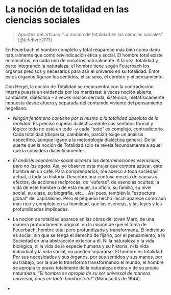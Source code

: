 # La noción de totalidad en las ciencias sociales

> Apuntes del artículo "La noción de totalidad en las ciencias sociales" [@lefebvre2011].

En Feuerbach el hombre completo y total reaparece más bien como dado naturalmente que como reivindicación ética y social. El hombre total existe en nosotros, en cada uno de nosotros naturalmente. A la vez, totalidad y parte integrando la naturaleza, el hombre tiene según Feuerbach los órganos precisos y necesarios para asir el universo en su totalidad. Entre estos órganos figuran los sentidos, el su sexo, el cerebro y el pensamiento.

Con Hegel, la noción de Totalidad se reencuentra con la contradicción interna puesta en evidencia por los marxistas: a veces noción abierta, cambiante, dialéctica – a veces noción cerrada, sistémica, metafísicamente impuesta desde afuera y separada del contenido viviente del pensamiento hegeliano.

-   *Ningún fenómeno contiene por sí mismo a la totalidad absoluta de la realidad.* Es preciso superar dialécticamente sus sentidos formal y lógico: todo no está en todo –y cada “todo” es complejo, contradictorio. Cada totalidad (dispersa, cambiante, parcial) exige un análisis específico, aunque ligado a la metodología dialéctica general. De tal suerte que la noción de Totalidad solo se revela fecundamente a aquel que la considera dialécticamente.

-   *El análisis económico-social alcanza las determinaciones esenciales, pero no las agota.* Así, yo observo esta mujer que compra azúcar, este hombre en un café. Para comprenderlos, me acerco a toda sociedad actual, a toda su historia. Descubro una confusa mezcla de causas y efectos, de acciones recíprocas, de “esferas”, de esencias ocultas: la vida de este hombre o de esta mujer, su oficio, su familia, su nivel social, su clase, su biografía, etc.... Así pues, también la “estructura global” del capitalismo. Pero el pequeño hecho inicial aparece como aún más rico y complejo,en su humildad, que las esencias, y las leyes y las profundidades implicadas.

-   La noción de totalidad aparece en las obras del joven Marx, de una manera profundamente original: en la noción de que él toma de Feuerbach, hombre total pero profundizada y transformada. El individuo es social, sin que se tenga el derecho de fijarlo, por el pensamiento, a la Sociedad en una abstracción exterior a él. Ni la naturaleza y la vida biológica, ni la vida de la especie humana y su historia, ni la vida individual y la vida social, no pueden separarse. El hombre es totalidad. Por sus necesidades y sus órganos, por sus sentidos y sus manos, por su trabajo, por la que lo transforma transformando el mundo, el hombre se apropia to praxis totalmente de la naturaleza entera y de su propia naturaleza. *“El hombre se apropia de su ser universal de manera universal, pues en tanto hombre total”* (Manuscrits de 1844).

-   
